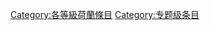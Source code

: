 {{catmore1|[[Wikipedia:荷蘭專題|Wikipedia:荷蘭專題]]}}
{{Articles by Quality|topic=荷兰|project=荷兰|format=toc}}
{{emptycat}}

[[Category:各等級荷蘭條目|Category:各等級荷蘭條目]]
[[Category:专题级条目|Category:专题级条目]]